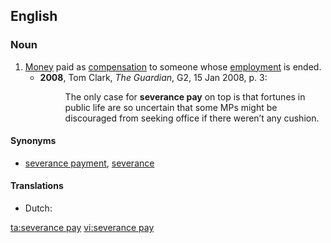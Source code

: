 ==English==
{{wikipedia|Severance package}}

===Noun===
{{en-noun|-|head=[[severance]] [[pay]]}}

# [[money|Money]] paid as [[compensation]] to someone whose [[employment]] is ended.
#* '''2008''', Tom Clark, ''The Guardian'', G2, 15 Jan 2008, p. 3:
#*: The only case for '''severance pay''' on top is that fortunes in public life are so uncertain that some MPs might be discouraged from seeking office if there weren’t any cushion.

====Synonyms====
* [[severance payment]], [[severance]]

====Translations====
{{trans-top|money paid to employee as compensation}}
* Dutch: {{t+|nl|ontslagvergoeding|f}}
{{trans-mid}}
{{trans-bottom}}

[[ta:severance pay]]
[[vi:severance pay]]